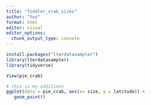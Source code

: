 ```yaml
---
title: "fiddler_crab_sizes"
author: "Yos"
format: html
editor: visual
editor_options: 
  chunk_output_type: console
---
```


```r
install.packages("lterdatasampler")
library(lterdatasampler)
library(tidyverse)
```

```r
View(pie_crab)
```

```r
# this is my additions
ggplot(data = pie_crab, aes(x= size, y = latitude)) +
   geom_point()
```
